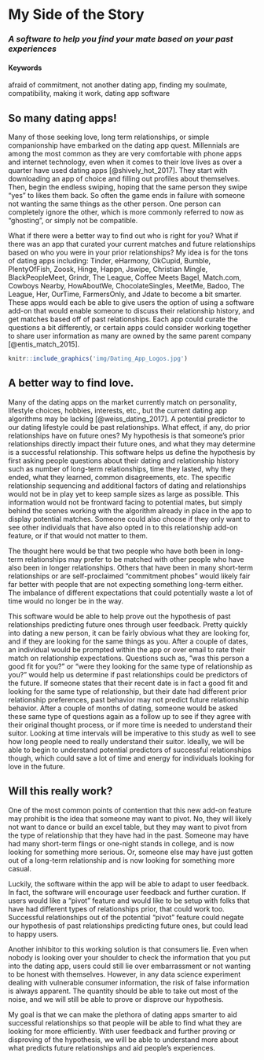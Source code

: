# My Side of the Story {#MatchMade}
### _A software to help you find your mate based on your past experiences_ 


#### Keywords {-}

afraid of commitment, not another dating app, finding my soulmate, compatibility, making it work, dating app software

## So many dating apps!

Many of those seeking love, long term relationships, or simple companionship have embarked on the dating app quest. Millennials are among the most common as they are very comfortable with phone apps and internet technology, even when it comes to their love lives as over a quarter have used dating apps [@shively_hot_2017]. They start with downloading an app of choice and filling out profiles about themselves. Then, begin the endless swiping, hoping that the same person they swipe "yes" to likes them back. So often the game ends in failure with someone not wanting the same things as the other person. One person can completely ignore the other, which is more commonly referred to now as "ghosting", or simply not be compatible. 

What if there were a better way to find out who is right for you? What if there was an app that curated your current matches and future relationships based on who you were in your prior relationships? My idea is for the tons of dating apps including: Tinder, eHarmony, OkCupid, Bumble, PlentyOfFish, Zoosk, Hinge, Happn, Jswipe, Christian Mingle, BlackPeopleMeet, Grindr, The League, Coffee Meets Bagel, Match.com, Cowboys Nearby, HowAboutWe, ChocolateSingles, MeetMe, Badoo, The League, Her, OurTime, FarmersOnly, and Jdate to become a bit smarter. These apps would each be able to give users the option of using a software add-on that would enable someone to discuss their relationship history, and get matches based off of past relationships. Each app could curate the questions a bit differently, or certain apps could consider working together to share user information as many are owned by the same parent company [@entis_match_2015].

```r
knitr::include_graphics('img/Dating_App_Logos.jpg')
```

## A better way to find love.

Many of the dating apps on the market currently match on personality, lifestyle choices, hobbies, interests, etc., but the current dating app algorithms may be lacking [@weiss_dating_2017]. A potential predictor to our dating lifestyle could be past relationships. What effect, if any, do prior relationships have on future ones? My hypothesis is that someone's prior relationships directly impact their future ones, and what they may determine is a successful relationship. This software helps us define the hypothesis by first asking people questions about their dating and relationship history such as number of long-term relationships, time they lasted, why they ended, what they learned, common disagreements, etc. The specific relationship sequencing and additional factors of dating and relationships would not be in play yet to keep sample sizes as large as possible. This information would not be frontward facing to potential mates, but simply behind the scenes working with the algorithm already in place in the app to display potential matches. Someone could also choose if they only want to see other individuals that have also opted in to this relationship add-on feature, or if that would not matter to them.

The thought here would be that two people who have both been in long-term relationships may prefer to be matched with other people who have also been in longer relationships. Others that have been in many short-term relationships or are self-proclaimed "commitment phobes" would likely fair far better with people that are not expecting something long-term either. The imbalance of different expectations that could potentially waste a lot of time would no longer be in the way. 

This software would be able to help prove out the hypothesis of past relationships predicting future ones through user feedback. Pretty quickly into dating a new person, it can be fairly obvious what they are looking for, and if they are looking for the same things as you. After a couple of dates, an individual would be prompted within the app or over email to rate their match on relationship expectations. Questions such as, "was this person a good fit for you?" or "were they looking for the same type of relationship as you?" would help us determine if past relationships could be predictors of the future. If someone states that their recent date is in fact a good fit and looking for the same type of relationship, but their date had different prior relationship preferences, past behavior may not predict future relationship behavior. After a couple of months of dating, someone would be asked these same type of questions again as a follow up to see if they agree with their original thought process, or if more time is needed to understand their suitor. Looking at time intervals will be imperative to this study as well to see how long people need to really understand their suitor. Ideally, we will be able to begin to understand potential predictors of successful relationships though, which could save a lot of time and energy for individuals looking for love in the future.

## Will this really work?

One of the most common points of contention that this new add-on feature may prohibit is the idea that someone may want to pivot. No, they will likely not want to dance or build an excel table, but they may want to pivot from the type of relationship that they have had in the past. Someone may have had many short-term flings or one-night stands in college, and is now looking for something more serious. Or, someone else may have just gotten out of a long-term relationship and is now looking for something more casual. 

Luckily, the software within the app will be able to adapt to user feedback. In fact, the software will encourage user feedback and further curation. If users would like a "pivot" feature and would like to be setup with folks that have had different types of relationships prior, that could work too. Successful relationships out of the potential "pivot" feature could negate our hypothesis of past relationships predicting future ones, but could lead to happy users.

Another inhibitor to this working solution is that consumers lie. Even when nobody is looking over your shoulder to check the information that you put into the dating app, users could still lie over embarrassment or not wanting to be honest with themselves. However, in any data science experiment dealing with vulnerable consumer information, the risk of false information is always apparent. The quantity should be able to take out most of the noise, and we will still be able to prove or disprove our hypothesis.

My goal is that we can make the plethora of dating apps smarter to aid successful relationships so that people will be able to find what they are looking for more efficiently. With user feedback and further proving or disproving of the hypothesis, we will be able to understand more about what predicts future relationships and aid people's experiences.
